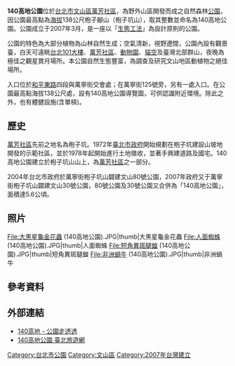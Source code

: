 {{unreferenced|time=2016-04-28T09:50:40+00:00}}

{{Infobox park
|name          = 140高地公園
|image         = 140 Hill Park sign 20140301.jpg
|image_size    = 
|alt           = 
|image_caption = 140高地公園
|type          = [[公園|公園]]
|location      = [[台北市|台北市]][[文山區|文山區]]萬寧街125號
|coordinates   = 
|area          = 56,965 平方公尺
|opened        = 
|closed        =
|created       = 2006年
|operator      = 南港公園管理所
|visitation_num = 
|status        = 全年開放
|owner         = 
|parking       = 萬芳八號公園停車場
|publictransit = {{文湖線}}[[萬芳社區站|萬芳社區站]]
|website       = 
}}

'''140高地公園'''位於[[台北市|台北市]][[文山區|文山區]][[萬芳社區|萬芳社區]]，為野外山區開發而成之自然森林[[公園|公園]]，因公園最高點為[[海拔|海拔]]138公尺枹子腳山（枹子坑山），取其整數並命名為140高地公園。公園成立于2007年3月，是一座以「[[生態工法|生態工法]]」為設計原則的公園。

公園的特色為大部分植物為山林自然生成；空氣清新，視野遼闊，公園內設有觀景臺，白天可遠眺[[台北101|台北101大樓]]、[[萬芳社區|萬芳社區]]、[[動物園|動物園]]、[[貓空|貓空]]及臺灣北部群山，夜晚為極佳之觀星賞月場所。本公園自然生態豐富，為調查及研究文山地區動植物之絕佳場所。

入口位於[[和平東路|和平東路]]四段與萬寧街交會處；在萬寧街125號旁，另有一處入口。在公園最高點海拔138公尺處，設有140高地公園導覽圖，可供認識附近環境。除此之外，也有體健設施(含單槓)。

== 歷史 ==
[[萬芳社區|萬芳社區]]先前之地名為枹子坑。1972年[[臺北市政府|臺北市政府]]開始規劃在枹子坑建設山坡地開發的示範社區，並於1978年起開始進行土地徵收，並著手興建道路及國宅。140高地公園建立於枹子坑山山上，為[[萬芳社區|萬芳社區]]之一部分。

2004年台北市政府於萬寧街枹子坑山闢建文山80號公園，2007年政府又于萬寧街枹子坑山闢建文山30號公園，80號公園及30號公園又合併為「140高地公園」，面積達5.6公頃。

==照片==
<gallery>
File:大黑星龜金花蟲 (140高地公園).JPG|thumb|大黑星龜金花蟲
File:人面蜘蛛 (140高地公園).JPG|thumb|人面蜘蛛
File:短角異斑腿蝗 (140高地公園).JPG|thumb|短角異斑腿蝗
File:非洲蝸牛 (140高地公園).JPG|thumb|非洲蝸牛
</gallery>

==參考資料==
{{reflist}}

==外部連結==
*[https://parks.taipei/parks/m2/pkl_parks_m2C.php?sid=147 140高地 - 公園走透透] {{Wayback|url=https://parks.taipei/parks/m2/pkl_parks_m2C.php?sid=147 |date=20210612121731 }}
*[https://web.archive.org/web/20190705172204/https://www.travel.taipei/zh-tw/attraction/details/406 140高地公園  臺北旅遊網]

[[Category:台北市公園|Category:台北市公園]]
[[Category:文山區|Category:文山區]]
[[Category:2007年台灣建立|Category:2007年台灣建立]]